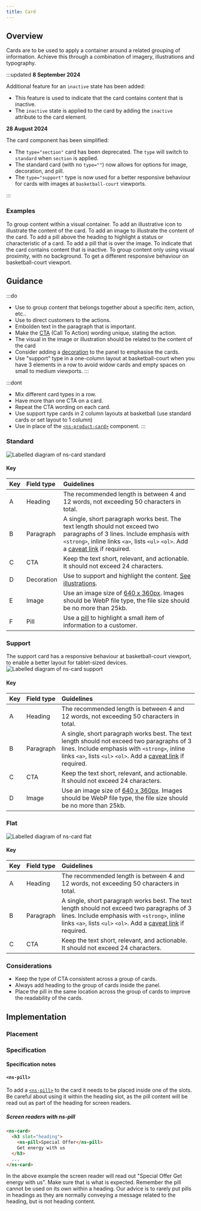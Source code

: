 ```yaml
---
title: Card
---
```




## Overview

<CompDetails name={componentName} />

Cards are to be used to apply a container around a related grouping of information. Achieve this through a combination of imagery, illustrations and typography.

:::updated
**8 September 2024**

Additional feature for an `inactive` state has been added:

- This feature is used to indicate that the card contains content that is inactive.
- The `inactive` state is applied to the card by adding the `inactive` attribute to the card element.

**28 August 2024**

The card component has been simplified:

- The `type="section"` card has been deprecated. The `type` will switch to `standard` when `section` is applied.
- The standard card (with no `type=""`) now allows for options for image, decoration, and pill.
- The `type="support"` type is now used for a better responsive behaviour for cards with images at `basketball-court` viewports.

:::

### Examples

<Tabs>
  <TabItem label="Standard">
    <Tabs>
      <TabItem label="Standard">  
        To group content within a visual container.
        <ExampleViewer type="standard" />
      </TabItem>
      <TabItem label="with illustration">
        To add an illustrative icon to illustrate the content of the card.
        <ExampleViewer type="standard-illustration" />
      </TabItem>
      <TabItem label="with image">
        To add an image to illustrate the content of the card.
        <ExampleViewer type="standard-image" />
      </TabItem>
      <TabItem label="with pill">
        To add a pill above the heading to highlight a status or characteristic of a card.
        <ExampleViewer type="standard-pill" />
      </TabItem>
      <TabItem label="with pill over image">
        To add a pill that is over the image.
        <ExampleViewer type="standard-pill-over-image" />
      </TabItem>
      <TabItem label="is inactive">
        To indicate that the card contains content that is inactive.
        <ExampleViewer type="standard-inactive" />
      </TabItem>
    </Tabs>
  </TabItem>   
  <TabItem label="Flat">
    To group content only using visual proximity, with no background.
    <ExampleViewer type="flat" />
  </TabItem>    
  <TabItem label="Support">
    To get a different responsive behaviour on basketball-court viewport.
    <ExampleViewer type="support" />
  </TabItem>    
</Tabs>

## Guidance

:::do
- Use to group content that belongs together about a specific item, action, etc..
- Use to direct customers to the actions.
- Embolden text in the paragraph that is important.
- Make the [CTA](/components/ns-cta) (Call To Action) wording unique, stating the action.
- The visual in the image or illustration should be related to the content of the card
- Consider adding a [decoration](/components/ns-panel/#specification-attribute-decoration) to the panel to emphasise the cards.
- Use "support" type in a one-column layout at basketball-court when you have 3 elements in a row to avoid widow cards and empty spaces on small to medium viewports.
:::

:::dont
- Mix different card types in a row.
- Have more than one CTA on a card.
- Repeat the CTA wording on each card.
- Use support type cards in 2 column layouts at basketball (use standard cards or set layout to 1 column)
- Use in place of the [`<ns-product-card>`](/components/ns-product-card) component.
:::

### Standard

![Labelled diagram of ns-card standard](@assets/components/ns-card/guidance.webp)

#### Key

| Key | Field type | Guidelines |
| :--- | :--- | :--- |
| <span class="marker">A</span> | Heading | The recommended length is between 4 and 12 words, not exceeding 50 characters in total. |
| <span class="marker">B</span> | Paragraph | A single, short paragraph works best. The text length should not exceed two paragraphs of 3 lines. Include emphasis with `<strong>`, inline links `<a>`, lists `<ul>` `<ol>`. Add a [caveat link](/components/ns-caveat) if required. |
| <span class="marker">C</span> | CTA | Keep the text short, relevant, and actionable. It should not exceed 24 characters. |
| <span class="marker">D</span> | Decoration | Use to support and highlight the content. [See illustrations](/guidelines/assets/#illustrations). |
| <span class="marker">E</span> | Image | Use an image size of [640 x 360px](/guidelines/assets#640x360px). Images should be WebP file type, the file size should be no more than 25kb. |
| <span class="marker">F</span> | Pill | Use a [pill](/components/ns-pill) to highlight a small item of information to a customer. |

### Support
The support card has a responsive behaviour at basketball-court viewport, to enable a better layout for tablet-sized devices.
![Labelled diagram of ns-card support](@assets/components/ns-card/guidance-support.webp)

#### Key

| Key | Field type | Guidelines |
| :--- | :--- | :--- |
| <span class="marker">A</span> | Heading | The recommended length is between 4 and 12 words, not exceeding 50 characters in total. |
| <span class="marker">B</span> | Paragraph | A single, short paragraph works best. The text length should not exceed two paragraphs of 3 lines. Include emphasis with `<strong>`, inline links `<a>`, lists `<ul>` `<ol>`. Add a [caveat link](/components/ns-caveat) if required. |
| <span class="marker">C</span> | CTA | Keep the text short, relevant, and actionable. It should not exceed 24 characters. |
| <span class="marker">D</span> | Image | Use an image size of [640 x 360px](/guidelines/assets#640x360px). Images should be WebP file type, the file size should be no more than 25kb. |

### Flat

![Labelled diagram of ns-card flat](@assets/components/ns-card/guidance-flat.webp)

#### Key

| Key | Field type | Guidelines |
| :--- | :--- | :--- |
| <span class="marker">A</span> | Heading | The recommended length is between 4 and 12 words, not exceeding 50 characters in total. |
| <span class="marker">B</span> | Paragraph | A single, short paragraph works best. The text length should not exceed two paragraphs of 3 lines. Include emphasis with `<strong>`, inline links `<a>`, lists `<ul>` `<ol>`. Add a [caveat link](/components/ns-caveat) if required. |
| <span class="marker">C</span> | CTA | Keep the text short, relevant, and actionable. It should not exceed 24 characters. |

### Considerations

- Keep the type of CTA consistent across a group of cards.
- Always add heading to the group of cards inside the panel.
- Place the pill in the same location across the group of cards to improve the readability of the cards.

## Implementation

### Placement

<Placement name={componentName} />

### Specification

<Specification name={componentName} />

#### Specification notes

#### `<ns-pill>`

To add a [`<ns-pill>`](/components/ns-pill) to the card it needs to be placed inside one of the slots. Be careful about using it within the heading slot, as the pill content will be read out as part of the heading for screen readers.

##### Screen readers with ns-pill

```html
<ns-card>
  <h3 slot="heading">
    <ns-pill>Special Offer</ns-pill>
    Get energy with us
  </h3>
  ...
</ns-card>
```

In the above example the screen reader will read out "Special Offer Get energy with us". Make sure that is what is expected. Remember the pill cannot be used on its own within a heading. Our advice is to rarely put pills in headings as they are normally conveying a message related to the heading, but is not heading content.
